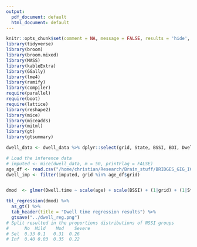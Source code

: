 ```yaml
---
output:
  pdf_document: default
  html_document: default
---
```

```r
knitr::opts_chunk$set(comment = NA, message = FALSE, results = 'hide', warning= FALSE, echo = FALSE, include= TRUE, fig.height = 4, fig.width = 6, cache = FALSE)
library(tidyverse)
library(broom)
library(broom.mixed)
library(MASS)
library(kableExtra)
library(GGally)
library(lme4)
library(ramify)
library(compiler)
require(parallel)
require(boot)
require(lattice)
library(reshape2)
library(mice)
library(miceadds)
library(mitml)
library(gt)
library(gtsummary)
```


```r

dwell_data <- dwell_data %>% dplyr::select(grid, State, BSSI, BDI, Dwell.time, age, Lifetime.NSSI.Group, log_nssi_total)

# Load the inference data
# imputed <- mice(dwell_data, m = 50, printFlag = FALSE)
age_df <- read.csv("/home/christian/Research/Brain_stuff/BRIDGES_GIG_ICA/GIG-ICA-5-updated-GIFT/thresh50/Regressions/Select_subject_data.csv") 
dwell_imp <- filter(imputed, grid %in% age_df$grid)


dmod  <- glmer(Dwell.time ~ scale(age) + scale(BSSI) + (1|grid) + (1|State), family = Gamma(link="log"), data = dwell_data)

tbl_regression(dmod) %>%
  as_gt() %>%
  tab_header(title = "Dwell time regression results") %>%
  gtsave("../dwell_reg.png")
# Split resulted in the proportions distributions of NSSI groups
#      No  Mild    Mod    Severe  
# Sel  0.33 0.1   0.31  0.26
# Inf  0.40 0.03  0.35  0.22
```


